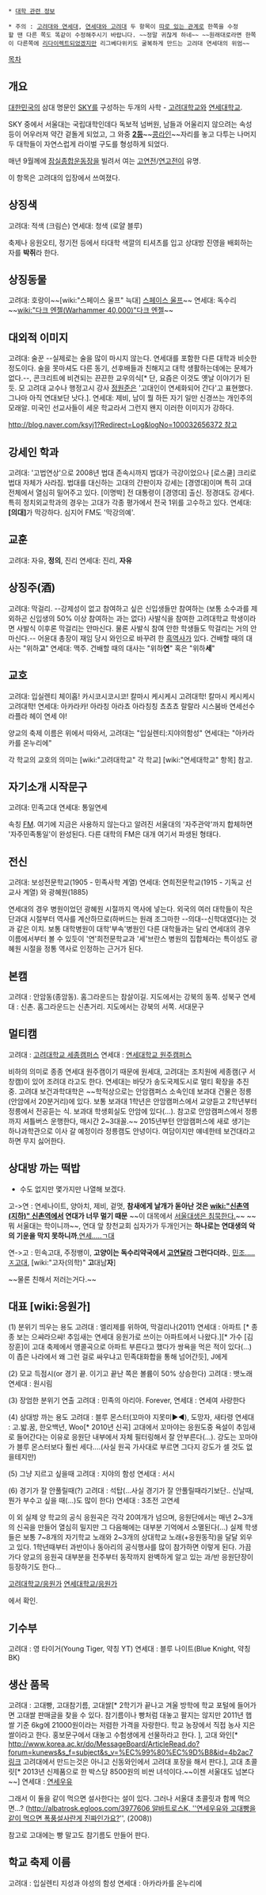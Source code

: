  * [[대학 관련 정보]]

 * 주의 : [[고려대와 연세대]], [[연세대와 고려대]] 두 항목이 [[나 먼저 원리|따로 있는 관계]]로 한쪽을 수정할 땐 다른 쪽도 똑같이 수정해주시기 바랍니다. ~~정말 귀찮게 하네~~ ~~원래대로라면 한쪽이 다른쪽에 [[리다이렉트]]되었겠지만 리그베다위키도 굴복하게 만드는 고려대 연세대의 위엄~~

[[목차]]
 
== 개요 ==
[[대한민국]]의 삼대 명문인 [[SKY(대학교)|SKY]]를 구성하는 두개의 사학 - [[고려대학교]]와 [[연세대학교]].

SKY 중에서 서울대는 국립대학인데다 독보적 넘버원, 남들과 어울리지 않으려는 속성 등이 어우러져 약간 겉돌게 되었고, 그 와중 '''[[2등]]'''~~[[콩라인]]~~자리를 놓고 다투는 나머지 두 대학들이 자연스럽게 라이벌 구도를 형성하게 되었다.

매년 9월께에 [[잠실종합운동장]]을 빌려서 여는 [[고연전]]/[[연고전]]이 유명.

이 항목은 고려대의 입장에서 쓰여졌다.
== 상징색 ==
고려대: 적색 (크림슨)
연세대: 청색 (로얄 블루)

축제나 응원오티, 정기전 등에서 타대학 색깔의 티셔츠를 입고 상대방 진영을 배회하는 자를 '''박쥐'''라 한다.
== 상징동물 ==
고려대: 호랑이~~[wiki:"스페이스 울프" 늑대] [[스페이스 울프]]~~
연세대: 독수리~~[[wiki:"다크 엔젤(Warhammer 40,000)"다크 엔젤]]~~
== 대외적 이미지 ==
고려대: 술꾼 --실제로는 술을 많이 마시지 않는다. 연세대를 포함한 다른 대학과 비슷한 정도이다. 술을 못마셔도 다른 동기, 선후배들과 친해지고 대학 생활하는데에는 문제가 없다.--, 콘크리트에 비견되는 끈끈한 교우의식[* 단, 요즘은 이것도 옛날 이야기가 된 듯. 모 고려대 교수나 행정고시 강사 [[정원준]]은 '고대인이 연세화되어 간다'고 표현했다. 그나마 아직 연대보단 낫다.].
연세대: 제비, 남이 뭘 하든 자기 일만 신경쓰는 개인주의 모래알. 미국인 선교사들이 세운 학교라서 그런지 왠지 이러한 이미지가 강하다.

[[http://blog.naver.com/ksyj1?Redirect=Log&logNo=100032656372 참고]]
== 강세인 학과 ==
고려대: '고법연상'으로 2008년 법대 존속시까지 법대가 극강이었으나 [로스쿨] 크리로 법대 자체가 사라짐. 법대를 대신하는 고대의 간판이자 강세는 [경영대]이며 특히 고대 전체에서 열심히 밀어주고 있다. [이명박] 전 대통령이 [경영대] 출신. 정경대도  강세다. 특히 정치외교학과의 경우는 고대가 각종 평가에서 전국 1위를 고수하고 있다.
연세대: '''[의대]'''가 막강하다. 심지어 FM도 '막강의예'.
== 교훈 ==
고려대: 자유, '''정의''', 진리
연세대: 진리, '''자유'''
== 상징주(酒) ==
고려대: 막걸리. --강제성이 없고 참여하고 싶은 신입생들만 참여하는 (보통 소수과를 제외하곤 신입생의 50% 이상 참여하는 과는 없다) 사발식을 참여한 고려대학교 학생이라면 사발식 이후론 막걸리는 안마신다. 물론 사발식 참여 안한 학생들도 막걸리는 거의 안마신다.-- 어윤대 총장이 재임 당시 와인으로 바꾸려 한 [[흑역사]]가 있다. 건배할 때의 대사는 "위하'''고'''"
연세대: 맥주. 건배할 때의 대사는 "위하'''연'''" 혹은 "위하'''세'''"
== 교호 ==
고려대: 입실렌티 체이홉! 카시코시코시코! 칼마시 케시케시 고려대학! 칼마시 케시케시 고려대학!
연세대: 아카라카! 아라칭 아라쵸 아라칭칭 쵸쵸쵸 랄랄라 시스붐바 연세선수 라플라 헤이 연세 야!

양교의 축제 이름은 위에서 따와서, 고려대는 "입실렌티:지야의함성" 연세대는 "아카라카를 온누리에"

각 학교의 교호의 의미는 [wiki:"고려대학교" 각 학교] [wiki:"연세대학교" 항목] 참고.
== 자기소개 시작문구 ==
고려대: 민족고대
연세대: 통일연세

속칭 [[FM(자기소개)|FM]]. 여기에 지금은 사용하지 않는다고 알려진 서울대의 '자주관악'까지 합체하면 '자주민족통일'이 완성된다. 다른 대학의 FM은 대개 여기서 파생된 형태다.
== 전신 ==
고려대: 보성전문학교(1905 - 민족사학 계열)
연세대: 연희전문학교(1915 - 기독교 선교사 계열) 와 광혜원(1885)

연세대의 경우 병원이었던 광혜원 시절까지 역사에 넣는다. 외국의 여러 대학들이 작은 단과대 시절부터 역사를 계산하므로(하버드는 원래 조그마한 --의대--신학대였다)는 것과 같은 이치. 보통 대학병원이 대학'부속'병원인 다른 대학들과는 달리 연세대의 경우 이름에서부터 볼 수 있듯이 '연'희전문학교과 '세'브란스 병원의 집합체라는 특이성도 광혜원 시절을 정통 역사로 인정하는 근거가 된다.
== 본캠 ==
고려대 : 안암동(종암동). 홈그라운드는 참살이길. 지도에서는 강북의 동쪽. 성북구
연세대 : 신촌. 홈그라운드는 신촌거리. 지도에서는 강북의 서쪽. 서대문구
== 멀티캠 ==
고려대 : [[고려대학교 세종캠퍼스]]
연세대 : [[연세대학교/원주캠퍼스|연세대학교 원주캠퍼스]]

비하의 의미로 종종 연세대 원주캠이기 때문에 원세대, 고려대는 조치원에 세종캠(구 서창캠)이 있어 조려대 라고도 한다. 연세대는 바닷가 송도국제도시로 멀티 확장을 추진 중.
고려대 보건과학대학은 ~~학적상으로는 안암캠퍼스 소속인데 보과대 건물은 정릉(안암에서 20분거리)에 있다. 보통 보과대 1학년은 안암캠퍼스에서 교양듣고 2학년부터 정릉에서 전공듣는 식. 보과대 학생회실도 안암에 있다(...). 참고로 안암캠퍼스에서 정릉까지 셔틀버스 운행한다, 매시간 2~3대꼴.~~ 2015년부턴 안암캠퍼스에 새로 생기는 하나과학관으로 이사 갈 예정이라 정릉캠도 안녕이다.
여담이지만 얘네한테 보건대라고 하면 무지 싫어한다.
== 상대방 까는 떡밥 ==
* 수도 없지만 몇가지만 나열해 보겠다.

고->연 : 연세나이트, 양아치, 제비, 겉멋, '''참새에게 날개가 돋아난 것은 [[wiki:"신촌역(지하)" 신촌역]]에서 연대가 너무 멀기 때문''' ~~이 대목에서 [[서울대입구역|서울대생은 침묵한다.]]~~ ~~뭐 서울대는 학이니까~~, 연대 앞 창천교회 십자가가 두개인거는 '''하나로는 연대생의 악의 기운을 막지 못하니까''',[[연세대#s-11.8|연세.....ㄱ대]]

연->고 : 민속고대, 주정뱅이, '''고양이는 독수리약국에서 [[연고|고연]]달라 그런다더라.''', [[고려대 의대생 성추행 사건|민조.....ㅈ고대]], [wiki:"고자(의학)" '''고'''대남'''자''']

~~물론 친해서 저러는거다.~~
== 대표 [wiki:응원가] ==
(1) 분위기 띄우는 용도
고려대 : 엘리제를 위하여, 막걸리나(2011)
연세대 : 아파트 [* 종종 보는 으쌰라으쌰! 추임새는 연세대 응원가로 쓰이는 아파트에서 나왔다.][* 가수 [김장훈]이 고대 축제에서 앵콜곡으로 아파트 부른다고 했다가 쌍욕을 먹은 적이 있다(...) 이 좁은 나라에서 왜 그런 걸로 싸우냐고 민족대화합을 통해 넘어간듯], J에게

(2) 모교 득점시(or 경기 끝. 이기고 끝난 쪽은 볼륨이 50% 상승한다)
고려대 : 뱃노래
연세대 : 원시림

(3) 장엄한 분위기 연출
고려대 : 민족의 아리아. Forever,
연세대 : 연세여 사랑한다

(4) 상대방 까는 용도
고려대 : 블루 몬스터(꼬마야 지못미▶◀), 도망자, 새타령
연세대 : 고.밟.꿈, 한오백년, Woo[* 2010년 신곡]
고대에서 꼬마야는 응원도중 욕설이 추임새로 들어간다는 이유로 응원단 내부에서 자체 필터링해서 잘 안부른다(...). 강도는 꼬마야가 블루 몬스터보다 훨씬 세다....(사실 원곡 가사대로 부르면 그다지 강도가 셀 것도 없을테지만)

(5) 그냥 지르고 싶을때
고려대 : 지야의 함성
연세대 : 서시

(6) 경기가 잘 안풀릴때(?)
고려대 : 석탑(...사실 경기가 잘 안풀릴때라기보단.. 신날때, 뭔가 부수고 싶을 때(...)도 많이 한다)
연세대 : 3초전 고연세

이 외 실제 양 학교의 공식 응원곡은 각각 20여개가 넘으며, 응원단에서는 매년 2~3개의 신곡을 만들어 열심히 밀지만 그 다음해에는 대부분 기억에서 소멸된다(...) 실제 학생들은 보통 7~8개의 자기학교 노래와 2~3개의 상대학교 노래(+응원동작)을 달달 외우고 있다. 1학년때부터 과반이나 동아리의 공식행사를 많이 참가하면 이렇게 된다. 가끔 가다 양교의 응원곡 대부분을 전주부터 동작까지 완벽하게 알고 있는 과/반 응원단장이 등장하기도 한다...

[[고려대학교/응원가]]
[[연세대학교/응원가]]

에서 확인.
== 기수부 ==
고려대 : 영 타이거(Young Tiger, 약칭 YT)
연세대 : 블루 나이트(Blue Knight, 약칭 BK)
== 생산 품목 ==
고려대 : 고대빵, 고대참기름, 고대쌀[* 2학기가 끝나고 겨울 방학에 학교 포털에 들어가면 고대쌀 판매글을 찾을 수 있다. 참기름이나 빵처럼 대놓고 팔지는 않지만 2011년 햅쌀 기준 6kg에 21000원이라는 저렴한 가격을 자랑한다. 학교 농장에서 직접 농사 지은 쌀이라고 한다. 홍보문구에서 대놓고 수험생에게 선물하라고 한다. ], 고대 와인[* [[http://www.korea.ac.kr/do/MessageBoard/ArticleRead.do?forum=kunews&s_f=subject&s_v=%EC%99%80%EC%9D%B8&id=4b2ac7 링크]] 고려대에서 만드는것은 아니고 신동와인에서 고려대 포장을 해서 판다.], 고대 초콜릿[* 2013년 신제품으로 한 박스당 8500원의 비싼 녀석이다.~~이젠 서울대도 넘본다~~]
연세대 : [[연세우유]]

그래서 이 둘을 같이 먹으면 설사한다는 설이 있다. 그러나 서울대 초콜릿과 함께 먹으면...?
([[http://albatrosk.egloos.com/3977606 알바트로스K, ''연세우유와 고대빵을 같이 먹으면 폭풍설사란게 진짜인가요?]]'', (2008))

참고로 고대에는 빵 말고도 참기름도 만들어 판다.
== 학교 축제 이름 ==
고려대 : 입실렌티 지성과 야성의 함성
연세대 : 아카라카를 온누리에
